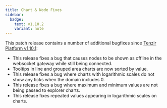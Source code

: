 ```yaml
---
title: Chart & Node Fixes
sidebar:
  badge:
    text: v1.10.2
    variant: note
---
```


This patch release contains a number of additional bugfixes since [Tenzir
Platform v1.10.1](https://github.com/tenzir/platform/releases/tag/v1.10.1):

- This release fixes a bug that causes nodes to be shown as offline in the
  websocket gateway while still being connected.
- Tooltips in line and grouped area charts are now sorted by value.
- This release fixes a bug where charts with logarithmic scales do not show
  any ticks when the domain includes 0.
- This release fixes a bug where maximum and minimum values are not being
  passed to explorer charts.
- This release fixes repeated values appearing in logarithmic scales on
  charts.
